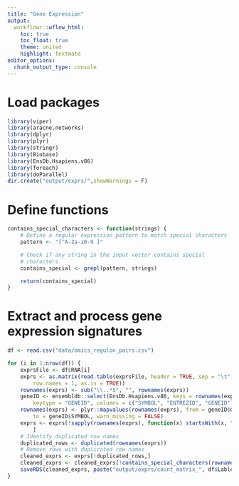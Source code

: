```yaml
---
title: "Gene Expression"
output:
  workflowr::wflow_html:
    toc: true
    toc_float: true
    theme: united
    highlight: textmate
editor_options:
  chunk_output_type: console
---
```


# Load packages
```r
library(viper)
library(aracne.networks)
library(dplyr)
library(plyr)
library(stringr)
library(Biobase)
library(EnsDb.Hsapiens.v86)
library(foreach)
library(doParallel)
dir.create("output/exprs/",showWarnings = F)
```

# Define functions
```r
contains_special_characters <- function(strings) {
    # Define a regular expression pattern to match special characters
    pattern <- "[^A-Za-z0-9 ]"

    # Check if any string in the input vector contains special
    # characters
    contains_special <- grepl(pattern, strings)

    return(contains_special)
}
```

# Extract and process gene expression signatures

```r
df <- read.csv("data/omics_regulon_pairs.csv")
```

```r
for (i in 1:nrow(df)) {
    exprsFile <- df$RNA[i]
    exprs <- as.matrix(read.table(exprsFile, header = TRUE, sep = "\t",
        row.names = 1, as.is = TRUE))
    rownames(exprs) <- sub("\\..*$", "", rownames(exprs))
    geneID <- ensembldb::select(EnsDb.Hsapiens.v86, keys = rownames(exprs),
        keytype = "GENEID", columns = c("SYMBOL", "ENTREZID", "GENEID"))
    rownames(exprs) <- plyr::mapvalues(rownames(exprs), from = geneID$GENEID,
        to = geneID$SYMBOL, warn_missing = FALSE)
    exprs <- exprs[!sapply(rownames(exprs), function(x) startsWith(x, "ENSG")),
        ]
    # Identify duplicated row names
    duplicated_rows <- duplicated(rownames(exprs))
    # Remove rows with duplicated row names
    cleaned_exprs <- exprs[!duplicated_rows,]
    cleaned_exprs <- cleaned_exprs[!contains_special_characters(rownames(cleaned_exprs)),]
    saveRDS(cleaned_exprs, paste("output/exprs/count_matrix_", df$Lable[i], ".RDS", sep = ""))
}
```
